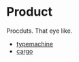 # Product

Procduts. That eye like.

- [typemachine](http://reform.typemachine.com/#)
- [cargo](https://cargo.site/#/howitworks)
